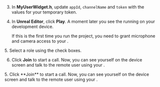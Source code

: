 
<PlatformWrapper platform="unreal">

3. In **MyUserWidget.h**, update `appId`, `channelName` and `token` with the values for your temporary token.

4. In **Unreal Editor**, click **Play**. A moment later you see the <Vpl k="CLIENT" /> running on your development device.

    If this is the first time you run the project, you need to grant microphone and camera access to your <Vpl k="CLIENT"/>.


<ProductWrapper product="interactive-live-streaming">
5. Select a role using the check boxes.

6. Click **Join** to start a call. Now, you can see yourself on the device screen and talk to the remote user using your <Vpl k="CLIENT" />.
</ProductWrapper>

<ProductWrapper product="video-calling">
5. Click **Join** to start a call. Now, you can see yourself on the device screen and talk to the remote user using your <Vpl k="CLIENT" />.
</ProductWrapper>

<BlueprintTest />

</PlatformWrapper>